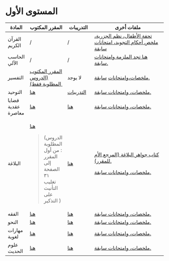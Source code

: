 # المستوى الأول

+--------------------+-----------------------------------------------------------------------------------------------------------------------------+-------------------------------------------------------------------------------------------------+----------------------------------------------------------------------------------------------------------------------------------------------------------------------------------------------------------------------------------------------------------------------------------------------------+
| المادة             | المقرر المكتوب                                                                                                              | التدريبات                                                                                       | ملفات أخرى                                                                                                                                                                                                                                                                                         |
+====================+=============================================================================================================================+=================================================================================================+====================================================================================================================================================================================================================================================================================================+
| القرآن الكريم      | /                                                                                                                           | /                                                                                               | [تحفة الأطفال، نظم الجزرية، ملخص أحكام التجويد، امتحانات سابقة](https://drive.google.com/drive/folders/1VVcXPtRkGGPebDCk0TR1iFHC-bBO9ld5?usp=drive_link)                                                                                                                                           |
+--------------------+-----------------------------------------------------------------------------------------------------------------------------+-------------------------------------------------------------------------------------------------+----------------------------------------------------------------------------------------------------------------------------------------------------------------------------------------------------------------------------------------------------------------------------------------------------+
| الحاسب الآلي       | /                                                                                                                           | /                                                                                               | [هنا تجد الملزمة وامتحانات سابقة.](https://drive.google.com/drive/folders/1qe7up7pvsuRRg_YUokT1CUZm04UIQAS1?usp=drive_link)                                                                                                                                                                        |
+--------------------+-----------------------------------------------------------------------------------------------------------------------------+-------------------------------------------------------------------------------------------------+----------------------------------------------------------------------------------------------------------------------------------------------------------------------------------------------------------------------------------------------------------------------------------------------------+
| التفسير            | [المقرر المكتوب (الدروس المطلوبة فقط) ](https://drive.google.com/file/d/1vgDJXGOyPs9TWGMfsxvtcTyG-p3U1uEB/view?usp=sharing) | لا يوجد                                                                                         | [ملخصات،](https://drive.google.com/drive/folders/1m__rueom5mU3-rRWJvK0MLLDniCWRWfw?usp=sharing)[وامتحانات](https://drive.google.com/drive/folders/1Ks0ksx_hL-fnZCWT5YnToHRe4jZmMB6o?usp=drive_link) [سابقة.](https://drive.google.com/drive/folders/1m__rueom5mU3-rRWJvK0MLLDniCWRWfw?usp=sharing) |
+--------------------+-----------------------------------------------------------------------------------------------------------------------------+-------------------------------------------------------------------------------------------------+----------------------------------------------------------------------------------------------------------------------------------------------------------------------------------------------------------------------------------------------------------------------------------------------------+
| التوحيد            | [هنا](https://drive.google.com/file/d/16o8sQu8EVHPkcSYOmJcvUyPPkFjlWSZY/view?usp=sharing)                                   | [التدريبات](https://drive.google.com/file/d/1D_R3qIOI2LEnPo-VPFSa2A_rNqYyGYbK/view?usp=sharing) | [ملخصات، وامتحانات سابقة.](https://drive.google.com/drive/folders/1S6XiWM8MsoKDnWUGAYuf1PMNx_cN9YJe?usp=drive_link)                                                                                                                                                                                |
+--------------------+-----------------------------------------------------------------------------------------------------------------------------+-------------------------------------------------------------------------------------------------+----------------------------------------------------------------------------------------------------------------------------------------------------------------------------------------------------------------------------------------------------------------------------------------------------+
| قضايا عقدية معاصرة | [هنا](https://drive.google.com/file/d/17jdBDu6MPORgYXenV9Diy_m0jC8by3ry/view?usp=sharing)                                   | [هنا](https://drive.google.com/file/d/1dZGKnGvrs4spDsV4y4K-MrBsqP479QCZ/view?usp=sharing)       | [ملخصات، وامتحانات سابقة.](https://drive.google.com/drive/folders/1di5tN3qFUh5I6nnw82gHnpebXqdSOBms?usp=drive_link)                                                                                                                                                                                |
+--------------------+-----------------------------------------------------------------------------------------------------------------------------+-------------------------------------------------------------------------------------------------+----------------------------------------------------------------------------------------------------------------------------------------------------------------------------------------------------------------------------------------------------------------------------------------------------+
| البلاغة            | [هنا](https://drive.google.com/file/d/16qHpWHLD64KvPCPeCgaAMCcf8kS2uTZU/view?usp=sharing)                                   | [هنا](https://drive.google.com/file/d/1jcgcf0aefz1ZguOkND0yzMmXslhzn-B6/view?usp=sharing)       | [كتاب جواهر البلاغة (المرجع الأم للمقرر).](https://www.hindawi.org/books/85925824/)                                                                                                                                                                                                                |
|                    |                                                                                                                             |                                                                                                 |                                                                                                                                                                                                                                                                                                    |
|                    | > ‌(الدروس المطلوبة : من أول المقرر إلى الصفحة ٣١ تغليب التأنيث على التذكير )                                                |                                                                                                 | [ملخصات، وامتحانات سابقة.](https://drive.google.com/drive/folders/13Okkii3jfEXmpML6NeFSeKgiolwf36QC?usp=drive_link)                                                                                                                                                                                |
+--------------------+-----------------------------------------------------------------------------------------------------------------------------+-------------------------------------------------------------------------------------------------+----------------------------------------------------------------------------------------------------------------------------------------------------------------------------------------------------------------------------------------------------------------------------------------------------+
| الفقه              | [هنا](https://drive.google.com/file/d/1SQjqM62bWL7V0ugooSGN4EZkXfDT_rsr/view?usp=sharing)                                   | [هنا](https://drive.google.com/file/d/1NTc5GAoy5xcOvO4jtpD0OVUGmDi1e6z4/view?usp=sharing)       | [ملخصات، وامتحانات سابقة.](https://drive.google.com/drive/folders/1RyLh4KquxQLGS1Z5pYI9wjX4EF4TRkyz?usp=drive_link)                                                                                                                                                                                |
+--------------------+-----------------------------------------------------------------------------------------------------------------------------+-------------------------------------------------------------------------------------------------+----------------------------------------------------------------------------------------------------------------------------------------------------------------------------------------------------------------------------------------------------------------------------------------------------+
| النحو              | [هنا](https://drive.google.com/file/d/12aeiyafj95tUT0vKAOThlBDo3bFr583M/view?usp=sharing)                                   | [هنا](https://drive.google.com/file/d/1xu252aQy9fJKiWRIQ6nTHdB032HxQkqK/view?usp=sharing)       | [ملخصات، وامتحانات سابقة.](https://drive.google.com/drive/folders/1E_r5OVZYwPXWyZ3Xi1Jq2eLw93t7g3tx?usp=drive_link)                                                                                                                                                                                |
+--------------------+-----------------------------------------------------------------------------------------------------------------------------+-------------------------------------------------------------------------------------------------+----------------------------------------------------------------------------------------------------------------------------------------------------------------------------------------------------------------------------------------------------------------------------------------------------+
| مهارات لغوية       | [هنا](https://drive.google.com/file/d/1ss_PorV_9LYo8R5F70at10QOL2Reahx9/view?usp=sharing)                                   | [هنا](https://drive.google.com/file/d/1bJz68X4YqE0q28cNEidaEJHMl29ITmua/view?usp=sharing)       | [ملخصات، وامتحانات سابقة.](https://drive.google.com/drive/folders/1HOtL0AqibF_YZ5DUiFV7thdU_Ti-zXzR?usp=drive_link)                                                                                                                                                                                |
+--------------------+-----------------------------------------------------------------------------------------------------------------------------+-------------------------------------------------------------------------------------------------+----------------------------------------------------------------------------------------------------------------------------------------------------------------------------------------------------------------------------------------------------------------------------------------------------+
| علوم الحديث        | [هنا](https://drive.google.com/file/d/1EXY0px_s2Kj2dFch_It1N7FiO_gzTCrZ/view?usp=sharing)                                   | [هنا](https://drive.google.com/file/d/10KQfWny9sVMV_OwCCnHAUMxLYnA902lI/view?usp=sharing)       | [ملخصات، وامتحانات سابقة.](https://drive.google.com/drive/folders/1rFweB86v9HvcAiVdZG8M3wayWuIFE6cw?usp=drive_link)                                                                                                                                                                                |
+--------------------+-----------------------------------------------------------------------------------------------------------------------------+-------------------------------------------------------------------------------------------------+----------------------------------------------------------------------------------------------------------------------------------------------------------------------------------------------------------------------------------------------------------------------------------------------------+
